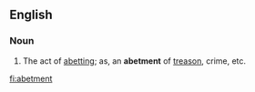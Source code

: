 ==English==

===Noun===
{{en-noun-reg}}

#The act of [[abetting]]; as, an '''abetment''' of [[treason]], crime, etc.

[[fi:abetment]]